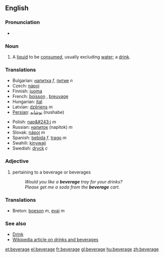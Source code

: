 ==English==

===Pronunciation===
*{{audio|en-us-beverage.ogg|Audio (US)}}

===Noun===
{{en-noun}}

# A [[liquid]] to be [[consumed]], usually excluding [[water]]; a [[drink]].

===Translations===
{{top}}
*Bulgarian: [[напитка]] ''f'', [[питие]] ''n''
*Czech: [[nápoj]] {{m}}
*Finnish: [[juoma]]
*French: [[boisson]] {{f}}, [[breuvage]] {{m}}
*Hungarian: [[ital]]
*Latvian: [[dzēriens]] ''m''
*[[Persian]]: [[نوشابه]] (nushabe)
{{mid}}
*Polish: [[nap&#243;j]] ''m''
*Russian: [[напиток]] (napitok) ''m''
*Slovak: [[nápoj]] ''m''
*Spanish: [[bebida]] ''f'', [[trago]] ''m''
*Swahili: [[kinywaji]]
*Swedish: [[dryck]] ''c''
{{bottom}}

===Adjective===
{{en-adj|-}}

# pertaining to a beverage or beverages
#: ''Would you like a '''beverage''' tray for your drinks?''
#:''Please get me a soda from the '''beverage''' cart.''

===Translations===
*Breton: [[boeson]] ''m'', [[evaj]] ''m''

===See also===
*[[Drink]]
*[[:w:Drink|Wikipedia article on drinks and beverages]]

[[et:beverage]]
[[el:beverage]]
[[fr:beverage]]
[[gl:beverage]]
[[hu:beverage]]
[[zh:beverage]]